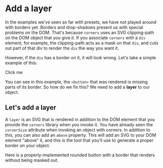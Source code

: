 

[comment]: <> (This is step 2)

# Add a layer

In the examples we've seen so far with presets, we have not played around with borders yet. Borders and drop-shadows present us with special problems on the DOM. That's because `corners` uses an SVG clipping-path on the DOM object that you give it. If you associate `corners` with a `div` element, for example, the clipping-path acts as a mask on that `div`, and cuts out part of that div to render the `div` the way you want it.

However, if the `div` has a border on it, it will look wrong. Let's take a simple example of this:

<IncorrectRoundedButton>Click me</IncorrectRoundedButton>
<IncorrectRoundedButtonCode />

You can see in this example, the `<button>` that was rendered is missing parts of its border. So how do we fix this? We need to add a **layer** to our object.

## Let's add a layer

A `layer` is an SVG that is rendered in addition to the DOM element that you provide the `corners` library when you invoke it. You have already seen the `cornerSize` attribute when invoking an object with corners. In addition to this, you can also add an `above` property. This will add an SVG to your DOM element "above" it, and this is the tool that you'll use to generate a proper border on your object.

Here is a properly-implemented rounded button with a border that renders without being masked out.

<RoundedButton />

<RoundedButtonCode />
